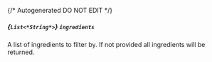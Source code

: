 {/* Autogenerated DO NOT EDIT  */}
##### *{`List<*String*>`}* `ingredients`
A list of ingredients to filter by. If not provided all ingredients will be returned.

